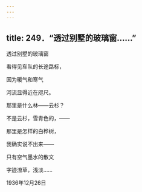 ```yaml
---
---
---
```

title: 249．“透过别墅的玻璃窗……”
---




透过别墅的玻璃窗

看得见车队的长途路标，

因为暖气和寒气

河流显得近在咫尺。

那里是什么林——云杉？

不是云杉，雪青色的，——

那里是怎样的白桦树，

我确实说不出来——

只有空气墨水的散文

字迹潦草，浅淡……

1936年12月26日